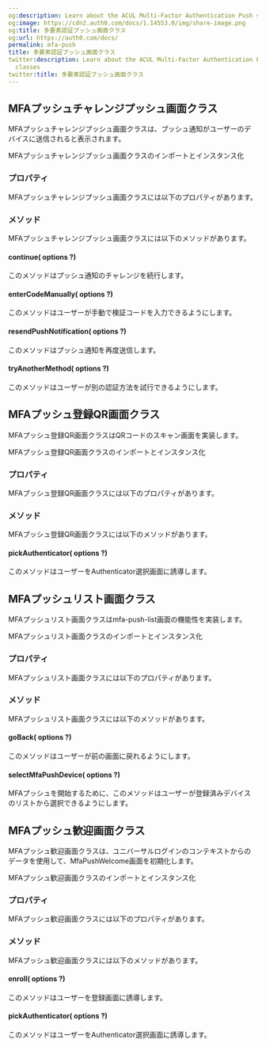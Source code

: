 ```yaml
---
og:description: Learn about the ACUL Multi-Factor Authentication Push screen classes
og:image: https://cdn2.auth0.com/docs/1.14553.0/img/share-image.png
og:title: 多要素認証プッシュ画面クラス
og:url: https://auth0.com/docs/
permalink: mfa-push
title: 多要素認証プッシュ画面クラス
twitter:description: Learn about the ACUL Multi-Factor Authentication Push screen
  classes
twitter:title: 多要素認証プッシュ画面クラス
---
```


## MFAプッシュチャレンジプッシュ画面クラス

MFAプッシュチャレンジプッシュ画面クラスは、プッシュ通知がユーザーのデバイスに送信されると表示されます。

MFAプッシュチャレンジプッシュ画面クラスのインポートとインスタンス化



### **プロパティ**

MFAプッシュチャレンジプッシュ画面クラスには以下のプロパティがあります。



### **メソッド**

MFAプッシュチャレンジプッシュ画面クラスには以下のメソッドがあります。

#### continue( options ?)

このメソッドはプッシュ通知のチャレンジを続行します。





#### enterCodeManually( options ?)

このメソッドはユーザーが手動で検証コードを入力できるようにします。





#### resendPushNotification( options ?)

このメソッドはプッシュ通知を再度送信します。





#### tryAnotherMethod( options ?)

このメソッドはユーザーが別の認証方法を試行できるようにします。





## MFAプッシュ登録QR画面クラス

MFAプッシュ登録QR画面クラスはQRコードのスキャン画面を実装します。

MFAプッシュ登録QR画面クラスのインポートとインスタンス化



### **プロパティ**

MFAプッシュ登録QR画面クラスには以下のプロパティがあります。



### **メソッド**

MFAプッシュ登録QR画面クラスには以下のメソッドがあります。

#### pickAuthenticator( options ?)

このメソッドはユーザーをAuthenticator選択画面に誘導します。





## MFAプッシュリスト画面クラス

MFAプッシュリスト画面クラスはmfa-push-list画面の機能性を実装します。

MFAプッシュリスト画面クラスのインポートとインスタンス化



### **プロパティ**

MFAプッシュリスト画面クラスには以下のプロパティがあります。



### **メソッド**

MFAプッシュリスト画面クラスには以下のメソッドがあります。

#### goBack( options ?)

このメソッドはユーザーが前の画面に戻れるようにします。





#### selectMfaPushDevice( options ?)

MFAプッシュを開始するために、このメソッドはユーザーが登録済みデバイスのリストから選択できるようにします。





## MFAプッシュ歓迎画面クラス

MFAプッシュ歓迎画面クラスは、ユニバーサルログインのコンテキストからのデータを使用して、MfaPushWelcome画面を初期化します。

MFAプッシュ歓迎画面クラスのインポートとインスタンス化



### **プロパティ**

MFAプッシュ歓迎画面クラスには以下のプロパティがあります。



### **メソッド**

MFAプッシュ歓迎画面クラスには以下のメソッドがあります。

#### enroll( options ?)

このメソッドはユーザーを登録画面に誘導します。





#### pickAuthenticator( options ?)

このメソッドはユーザーをAuthenticator選択画面に誘導します。